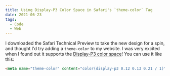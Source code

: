 ```yaml
---
title: Using Display-P3 Color Space in Safari's `theme-color` Tag
date: 2021-06-23
tags:
  - Code
  - Web
---
```


I downloaded the Safari Technical Preview to take the new design for a spin, and thought I'd try adding a `theme-color` to my website. I was very excited when I found out it supports the [Display-P3 color space](https://webkit.org/blog/10042/wide-gamut-color-in-css-with-display-p3/)! You can use it like this:

```html
<meta name="theme-color" content="color(display-p3 0.12 0.13 0.21 / 1)" />
```
